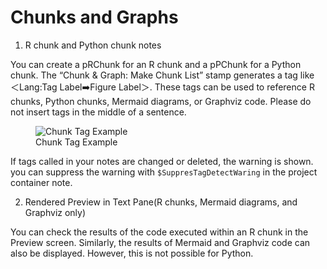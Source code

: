 

# Chunks and Graphs {#sec-chunks-and-graphs }



1. R chunk and Python chunk notes

You can create a pRChunk for an R chunk and a pPChunk for a Python chunk. The “Chunk & Graph: Make Chunk List” stamp generates a tag like ＜Lang:Tag Label➡️Figure Label＞.
These tags can be used to reference R chunks, Python chunks, Mermaid diagrams, or Graphviz code.
Please do not insert tags in the middle of a sentence.

![Chunk Tag Example](screenshots/ChunkLabel.png)

If tags called in your notes are changed or deleted, the warning is shown.
you can suppress the warning with  `$SuppresTagDetectWaring` in the project container note.


2. Rendered Preview in Text Pane(R chunks, Mermaid diagrams, and Graphviz only)

You can check the results of the code executed within an R chunk in the Preview screen. Similarly, the results of Mermaid and Graphviz code can also be displayed. However, this is not possible for Python.





